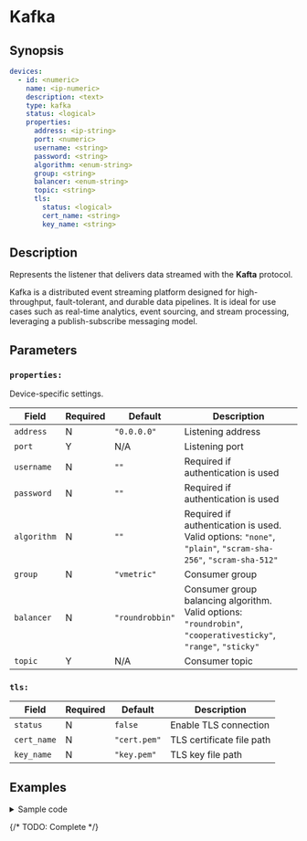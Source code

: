 
# Kafka

## Synopsis

```yaml {5}
devices:
  - id: <numeric>
    name: <ip-numeric>
    description: <text>
    type: kafka
    status: <logical>
    properties:
      address: <ip-string>
      port: <numeric>
      username: <string>
      password: <string>
      algorithm: <enum-string>
      group: <string>
      balancer: <enum-string>
      topic: <string>
      tls:
        status: <logical>
        cert_name: <string>
        key_name: <string>
```

## Description

Represents the listener that delivers data streamed with the **Kafta** protocol.

Kafka is a distributed event streaming platform designed for high-throughput, fault-tolerant, and durable data pipelines. It is ideal for use cases such as real-time analytics, event sourcing, and stream processing, leveraging a publish-subscribe messaging model.

## Parameters

<BasicConfig />

### `properties:`

Device-specific settings.

|Field|Required|Default|Description|
|---|---|---|---|
|`address`|N|`"0.0.0.0"`|Listening address|
|`port`|Y|N/A|Listening port|
|`username`|N|`""`|Required if authentication is used|
|`password`|N|`""`|Required if authentication is used|
|`algorithm`|N|`""`|Required if authentication is used. Valid options: `"none"`, `"plain"`, `"scram-sha-256"`, `"scram-sha-512"`|
|`group`|N|`"vmetric"`|Consumer group|
|`balancer`|N|`"roundrobbin"`|Consumer group balancing algorithm. Valid options: `"roundrobin"`, `"cooperativesticky"`, `"range"`, `"sticky"`|
|`topic`|Y|N/A|Consumer topic|

### `tls:`

|Field|Required|Default|Description|
|---|---|---|---|
|`status`|N|`false`|Enable TLS connection|
|`cert_name`|N|`"cert.pem"`|TLS certificate file path|
|`key_name`|N|`"key.pem"`|TLS key file path|

## Examples

<details>
<summary>Sample code</summary>
```yaml
devices:
  - id: 324235645
    name: 127.0.0.1
    description: kafka
    type: kafka
    status: false
    properties:
      address: "0.0.0.0"
      port: 0
      username: ""
      password: ""
      partitions: 1
      group: "vmetric"
      balancer: "roundrobin"
      topic: ""
      algorithm: "none"
      tls:
        status: true
        cert_name: ""
        key_name: ""
```
</details>

{/* TODO: Complete */}